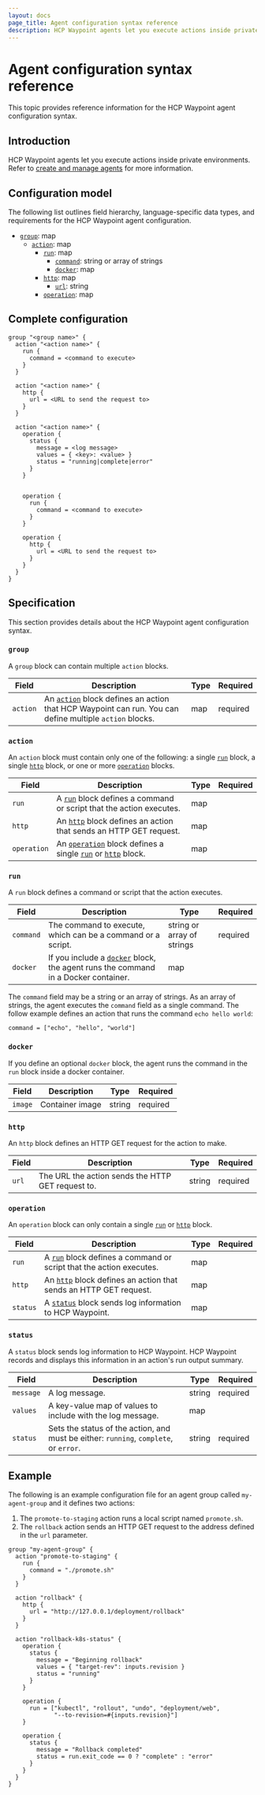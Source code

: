 ```yaml
---
layout: docs
page_title: Agent configuration syntax reference
description: HCP Waypoint agents let you execute actions inside private environments. Learn how to configure HCP Waypoint agents.
---
```


# Agent configuration syntax reference

This topic provides reference information for the HCP Waypoint agent configuration syntax.

## Introduction

HCP Waypoint agents let you execute actions inside private environments. Refer to [create and manage agents](/hcp/docs/waypoint/agent-create) for more information. 

## Configuration model

The following list outlines field hierarchy, language-specific data types, and requirements for the HCP Waypoint agent configuration.

- [`group`](#group): map
  - [`action`](#action): map
    - [`run`](#run): map
      - [`command`](#run): string or array of strings
      - [`docker`](#docker): map
    - [`http`](#http): map
      - [`url`](#http): string
    - [`operation`](#operation): map

## Complete configuration 

```hcl
group "<group name>" {
  action "<action name>" {
    run {
      command = <command to execute>
    }
  }

  action "<action name>" {
    http {
      url = <URL to send the request to>
    }
  }

  action "<action name>" {
    operation {
      status {
        message = <log message>
        values = { <key>: <value> }
        status = "running|complete|error"
      }
    }
    

    operation {
      run {
        command = <command to execute>
      }
    }

    operation {
      http {
        url = <URL to send the request to>
      }
    }
  }
}
```

## Specification

This section provides details about the HCP Waypoint agent configuration syntax.

### `group`

A `group` block can contain multiple `action` blocks.

| Field | Description | Type | Required |
| ----- | ----------- | ---- | -------- |
| `action` | An [`action`](#action) block defines an action that HCP Waypoint can run. You can define multiple `action` blocks. | map | required |

### `action`

An `action` block must contain only one of the following: a single [`run`](#run) block, a single [`http`](#http) block, or one or more [`operation`](#operation) blocks.

| Field | Description | Type | Required |
| ------ | ----------- | ---- | -------- |
| `run`       | A [`run`](#run) block defines a command or script that the action executes. | map |  |
| `http`      | An [`http`](#http) block defines an action that sends an HTTP GET request. | map |  |
| `operation` | An [`operation`](#operation) block defines a single [`run`](#run) or [`http`](#http) block. | map | |

### `run`

A `run` block defines a command or script that the action executes.

| Field | Description | Type | Required |
| ------ | ----------- | ---- | -------- |
| `command`  | The command to execute, which can be a command or a script.  | string or array of strings | required |
| `docker`   | If you include a [`docker`](#docker) block, the agent runs the command in a Docker container. | map | |

The `command` field may be a string or an array of strings. As an array of strings, the agent executes the `command` field as a single command. The follow example defines an action that runs the command `echo hello world`:

```hcl
command = ["echo", "hello", "world"]
```

### `docker`

If you define an optional `docker` block, the agent runs the command in the `run` block inside a docker container.

| Field | Description | Type | Required |
| ------ | ----------- | ---- | -------- |
| `image` | Container image | string | required |

### `http`

An `http` block defines an HTTP GET request for the action to make.

| Field | Description | Type | Required |
| ------ | ----------- | ---- | -------- |
| `url`  | The URL the action sends the HTTP GET request to. | string | required  |

### `operation`

An `operation` block can only contain a single [`run`](#run) or [`http`](#block) block.

| Field    | Description | Type | Required |
| -------- | ----------- | ---- | -------- |
| `run`    | A [`run`](#run) block defines a command or script that the action executes. | map |  |
| `http`   | An [`http`](#http) block defines an action that sends an HTTP GET request. | map |  |
| `status` | A [`status`](#status) block sends log information to HCP Waypoint. | map | |

### `status`

A `status` block sends log information to HCP Waypoint. HCP Waypoint records and displays this information in an action's run output summary.

| Field    | Description | Type | Required |
| -------- | ----------- | ---- | -------- |
| `message` | A log message. | string | required |
| `values` | A key-value map of values to include with the log message. | map | |
| `status` | Sets the status of the action, and must be either: `running`, `complete`, or `error`. | string | required |

## Example

The following is an example configuration file for an agent group called `my-agent-group` and it defines two actions:

1. The `promote-to-staging` action runs a local script named `promote.sh`.
1. The `rollback` action sends an HTTP GET request to the address defined in the `url` parameter.

```hcl
group "my-agent-group" {
  action "promote-to-staging" {
    run {
      command = "./promote.sh"
    }
  }

  action "rollback" {
    http {
      url = "http://127.0.0.1/deployment/rollback"
    }
  }

  action "rollback-k8s-status" {
    operation {
      status {
        message = "Beginning rollback"
        values = { "target-rev": inputs.revision }
        status = "running"
      }
    }

    operation {
      run = ["kubectl", "rollout", "undo", "deployment/web",
             "--to-revision=#{inputs.revision}"]
    }

    operation {
      status {
        message = "Rollback completed"
        status = run.exit_code == 0 ? "complete" : "error"
      }
    }
  }
}
```
